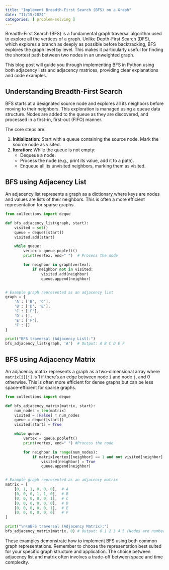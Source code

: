 ```yaml
---
title: "Implement Breadth-First Search (BFS) on a Graph"
date: "11/15/2024"
categories: [ problem-solving ]
---
```


Breadth-First Search (BFS) is a fundamental graph traversal algorithm used to explore all the vertices of a graph.  Unlike Depth-First Search (DFS), which explores a branch as deeply as possible before backtracking, BFS explores the graph level by level. This makes it particularly useful for finding the shortest path between two nodes in an unweighted graph.

This blog post will guide you through implementing BFS in Python using both adjacency lists and adjacency matrices, providing clear explanations and code examples.


## Understanding Breadth-First Search

BFS starts at a designated source node and explores all its neighbors before moving to their neighbors.  This exploration is managed using a queue data structure.  Nodes are added to the queue as they are discovered, and processed in a first-in, first-out (FIFO) manner.

The core steps are:

1. **Initialization:**  Start with a queue containing the source node.  Mark the source node as visited.
2. **Iteration:** While the queue is not empty:
   - Dequeue a node.
   - Process the node (e.g., print its value, add it to a path).
   - Enqueue all its unvisited neighbors, marking them as visited.


## BFS using Adjacency List

An adjacency list represents a graph as a dictionary where keys are nodes and values are lists of their neighbors. This is often a more efficient representation for sparse graphs.

```python
from collections import deque

def bfs_adjacency_list(graph, start):
    visited = set()
    queue = deque([start])
    visited.add(start)

    while queue:
        vertex = queue.popleft()
        print(vertex, end=" ")  # Process the node

        for neighbor in graph[vertex]:
            if neighbor not in visited:
                visited.add(neighbor)
                queue.append(neighbor)


# Example graph represented as an adjacency list
graph = {
    'A': ['B', 'C'],
    'B': ['D', 'E'],
    'C': ['F'],
    'D': [],
    'E': ['F'],
    'F': []
}

print("BFS traversal (Adjacency List):")
bfs_adjacency_list(graph, 'A')  # Output: A B C D E F
```


## BFS using Adjacency Matrix

An adjacency matrix represents a graph as a two-dimensional array where `matrix[i][j]` is 1 if there's an edge between node `i` and node `j`, and 0 otherwise.  This is often more efficient for dense graphs but can be less space-efficient for sparse graphs.

```python
from collections import deque

def bfs_adjacency_matrix(matrix, start):
    num_nodes = len(matrix)
    visited = [False] * num_nodes
    queue = deque([start])
    visited[start] = True

    while queue:
        vertex = queue.popleft()
        print(vertex, end=" ") #Process the node

        for neighbor in range(num_nodes):
            if matrix[vertex][neighbor] == 1 and not visited[neighbor]:
                visited[neighbor] = True
                queue.append(neighbor)


# Example graph represented as an adjacency matrix
matrix = [
    [0, 1, 1, 0, 0, 0],  # A
    [0, 0, 0, 1, 1, 0],  # B
    [0, 0, 0, 0, 0, 1],  # C
    [0, 0, 0, 0, 0, 0],  # D
    [0, 0, 0, 0, 0, 1],  # E
    [0, 0, 0, 0, 0, 0]   # F
]

print("\n\nBFS traversal (Adjacency Matrix):")
bfs_adjacency_matrix(matrix, 0) # Output: 0 1 2 3 4 5 (Nodes are numbered 0-5)

```

These examples demonstrate how to implement BFS using both common graph representations. Remember to choose the representation best suited for your specific graph structure and application.  The choice between adjacency list and matrix often involves a trade-off between space and time complexity.

